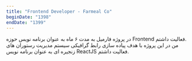 ```yaml
---
title: "Frontend Developer - Farmeal Co"
beginDate: "1398"
endDate: "1399"
---
```


در پروژه فارمیل به مدت ۶ ماه به عنوان برنامه نویس حوزه Frontend فعالیت داشتم. <br />
من در این پروژه با هدف پیاده سازی رابط گرافیکی سیستم مدیریت رستوران های زنجیره ای به عنوان برنامه نویس ReactJS فعالیت داشتم.

